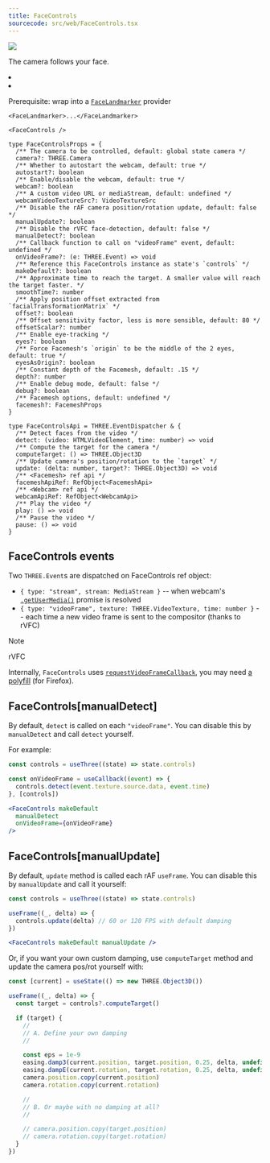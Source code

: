 ```yaml
---
title: FaceControls
sourcecode: src/web/FaceControls.tsx
---
```


[![](https://img.shields.io/badge/-storybook-%23ff69b4)](https://drei.vercel.app/?path=/story/controls-facecontrols)

The camera follows your face.

<Grid cols={4}>
  <li>
    <Codesandbox id="jfx2t6" />
  </li>
  <li>
    <Codesandbox id="zhjbhy" />
  </li>
</Grid>

Prerequisite: wrap into a [`FaceLandmarker`](#facelandmarker) provider

```tsx
<FaceLandmarker>...</FaceLandmarker>
```

```tsx
<FaceControls />
```

```tsx
type FaceControlsProps = {
  /** The camera to be controlled, default: global state camera */
  camera?: THREE.Camera
  /** Whether to autostart the webcam, default: true */
  autostart?: boolean
  /** Enable/disable the webcam, default: true */
  webcam?: boolean
  /** A custom video URL or mediaStream, default: undefined */
  webcamVideoTextureSrc?: VideoTextureSrc
  /** Disable the rAF camera position/rotation update, default: false */
  manualUpdate?: boolean
  /** Disable the rVFC face-detection, default: false */
  manualDetect?: boolean
  /** Callback function to call on "videoFrame" event, default: undefined */
  onVideoFrame?: (e: THREE.Event) => void
  /** Reference this FaceControls instance as state's `controls` */
  makeDefault?: boolean
  /** Approximate time to reach the target. A smaller value will reach the target faster. */
  smoothTime?: number
  /** Apply position offset extracted from `facialTransformationMatrix` */
  offset?: boolean
  /** Offset sensitivity factor, less is more sensible, default: 80 */
  offsetScalar?: number
  /** Enable eye-tracking */
  eyes?: boolean
  /** Force Facemesh's `origin` to be the middle of the 2 eyes, default: true */
  eyesAsOrigin?: boolean
  /** Constant depth of the Facemesh, default: .15 */
  depth?: number
  /** Enable debug mode, default: false */
  debug?: boolean
  /** Facemesh options, default: undefined */
  facemesh?: FacemeshProps
}
```

```tsx
type FaceControlsApi = THREE.EventDispatcher & {
  /** Detect faces from the video */
  detect: (video: HTMLVideoElement, time: number) => void
  /** Compute the target for the camera */
  computeTarget: () => THREE.Object3D
  /** Update camera's position/rotation to the `target` */
  update: (delta: number, target?: THREE.Object3D) => void
  /** <Facemesh> ref api */
  facemeshApiRef: RefObject<FacemeshApi>
  /** <Webcam> ref api */
  webcamApiRef: RefObject<WebcamApi>
  /** Play the video */
  play: () => void
  /** Pause the video */
  pause: () => void
}
```

## FaceControls events

Two `THREE.Event`s are dispatched on FaceControls ref object:

- `{ type: "stream", stream: MediaStream }` -- when webcam's [`.getUserMedia()`](https://developer.mozilla.org/en-US/docs/Web/API/MediaDevices/getUserMedia) promise is resolved
- `{ type: "videoFrame", texture: THREE.VideoTexture, time: number }` -- each time a new video frame is sent to the compositor (thanks to rVFC)

> [!Note]
> rVFC
>
> Internally, `FaceControls` uses [`requestVideoFrameCallback`](https://caniuse.com/mdn-api_htmlvideoelement_requestvideoframecallback), you may need [a polyfill](https://github.com/ThaUnknown/rvfc-polyfill) (for Firefox).

## FaceControls[manualDetect]

By default, `detect` is called on each `"videoFrame"`. You can disable this by `manualDetect` and call `detect` yourself.

For example:

```jsx
const controls = useThree((state) => state.controls)

const onVideoFrame = useCallback((event) => {
  controls.detect(event.texture.source.data, event.time)
}, [controls])

<FaceControls makeDefault
  manualDetect
  onVideoFrame={onVideoFrame}
/>
```

## FaceControls[manualUpdate]

By default, `update` method is called each rAF `useFrame`. You can disable this by `manualUpdate` and call it yourself:

```jsx
const controls = useThree((state) => state.controls)

useFrame((_, delta) => {
  controls.update(delta) // 60 or 120 FPS with default damping
})

<FaceControls makeDefault manualUpdate />
```

Or, if you want your own custom damping, use `computeTarget` method and update the camera pos/rot yourself with:

```jsx
const [current] = useState(() => new THREE.Object3D())

useFrame((_, delta) => {
  const target = controls?.computeTarget()

  if (target) {
    //
    // A. Define your own damping
    //

    const eps = 1e-9
    easing.damp3(current.position, target.position, 0.25, delta, undefined, undefined, eps)
    easing.dampE(current.rotation, target.rotation, 0.25, delta, undefined, undefined, eps)
    camera.position.copy(current.position)
    camera.rotation.copy(current.rotation)

    //
    // B. Or maybe with no damping at all?
    //

    // camera.position.copy(target.position)
    // camera.rotation.copy(target.rotation)
  }
})
```
